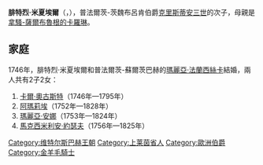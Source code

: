 {{Multiple issues|
{{Expand language|1=en|time=2021-01-30T13:18:33+00:00}}
{{Unreferenced|time=2021-01-30T13:18:33+00:00}}
}}
{{Infobox noble
| name         = 腓特烈·米夏埃爾
| image        = Louis Tocqué - Friedrich Michael von Zweibrücken.jpg
| birth_date   = {{birth_date|1724|2|27|df=yes}}
| birth_place  = [[里博維萊|里博維萊]]
| death_date   = {{death date and age|1767|8|15|1724|2|27|df=yes}}
| death_place  = [[施韋青根|施韋青根]]
| burial_place = [[圣弥额尔教堂_(慕尼黑)|聖彌額爾教堂]]
| noble family = [[維特爾斯巴赫王朝|維特爾斯巴赫王朝]]
| father       = [[克里斯蒂安三世_(普法爾茨-茨魏布呂肯)|克里斯蒂安三世]]
| mother       = [[拿騷-薩爾布魯根的卡羅琳|拿騷-薩爾布魯根的卡羅琳]]
}}
'''腓特烈·米夏埃爾'''（{{lang-de|Friedrich Michael}}，{{bd|1724年|2月27日|1767年|8月15日}}），普法爾茨-茨魏布呂肯伯爵[[克里斯蒂安三世_(普法爾茨-茨魏布呂肯)|克里斯蒂安三世]]的次子，母親是[[拿騷-薩爾布魯根的卡羅琳|拿騷-薩爾布魯根的卡羅琳]]。

== 家庭 ==
1746年，腓特烈·米夏埃爾和普法爾茨-蘇爾茨巴赫的[[瑪麗亞·法蘭西絲卡_(普法爾茨-蘇爾茨巴赫)|瑪麗亞·法蘭西絲卡]]結婚，兩人共有2子2女：
# [[卡爾二世·奧古斯特|卡爾·奧古斯特]]（1746年—1795年）
# [[阿瑪莉埃_(茨魏布呂肯-比肯費爾德)|阿瑪莉埃]]（1752年—1828年）
# [[瑪麗亞·安娜_(茨魏布呂肯-比肯費爾德)|瑪麗亞·安娜]]（1753年—1824年）
# [[马克西米利安一世_(巴伐利亚国王)|馬克西米利安·約瑟夫]]（1756年—1825年）

{{神聖羅馬帝國帝國陸軍大元帥}}
{{神聖羅馬帝國帝國陸軍元帥 (1745年－1806年)}}
[[Category:维特尔斯巴赫王朝|Category:维特尔斯巴赫王朝]]
[[Category:上莱茵省人|Category:上莱茵省人]]
[[Category:歐洲伯爵|Category:歐洲伯爵]]
[[Category:金羊毛騎士|Category:金羊毛騎士]]